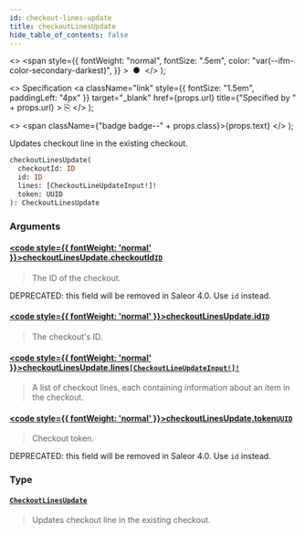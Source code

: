 ```yaml
---
id: checkout-lines-update
title: checkoutLinesUpdate
hide_table_of_contents: false
---
```


  <>
    <span
      style={{
        fontWeight: "normal",
        fontSize: ".5em",
        color: "var(--ifm-color-secondary-darkest)",
      }}
    >
      &nbsp;●&nbsp;
    </span>
  </>
);

  <>
    Specification
    <a
      className="link"
      style={{ fontSize: "1.5em", paddingLeft: "4px" }}
      target="\_blank"
      href={props.url}
      title={"Specified by " + props.url}
    >
      ⎘
    </a>
  </>
);

  <>
    <span className={"badge badge--" + props.class}>{props.text}</span>
  </>
);

Updates checkout line in the existing checkout.

```graphql
checkoutLinesUpdate(
  checkoutId: ID
  id: ID
  lines: [CheckoutLineUpdateInput!]!
  token: UUID
): CheckoutLinesUpdate
```

### Arguments

#### [<code style={{ fontWeight: 'normal' }}>checkoutLinesUpdate.<b>checkoutId</b></code>](#)<Bullet />[`ID`](../../../api-reference/miscellaneous/scalars/id) <Badge class="secondary" text="scalar"/>

> The ID of the checkout.

DEPRECATED: this field will be removed in Saleor 4.0. Use `id` instead.

>

#### [<code style={{ fontWeight: 'normal' }}>checkoutLinesUpdate.<b>id</b></code>](#)<Bullet />[`ID`](../../../api-reference/miscellaneous/scalars/id) <Badge class="secondary" text="scalar"/>

> The checkout's ID.

<Badge text="Added in Saleor 3.4" class="secondary margin-bottom--sm" />

>

#### [<code style={{ fontWeight: 'normal' }}>checkoutLinesUpdate.<b>lines</b></code>](#)<Bullet />[`[CheckoutLineUpdateInput!]!`](../../../api-reference/checkout/inputs/checkout-line-update-input) <Badge class="secondary" text="non-null"/> <Badge class="secondary" text="input"/>

> A list of checkout lines, each containing information about an item in the checkout.

#### [<code style={{ fontWeight: 'normal' }}>checkoutLinesUpdate.<b>token</b></code>](#)<Bullet />[`UUID`](../../../api-reference/miscellaneous/scalars/uuid) <Badge class="secondary" text="scalar"/>

> Checkout token.

DEPRECATED: this field will be removed in Saleor 4.0. Use `id` instead.

>

### Type

#### [`CheckoutLinesUpdate`](../../../api-reference/checkout/objects/checkout-lines-update) <Badge class="secondary" text="object"/>

> Updates checkout line in the existing checkout.
